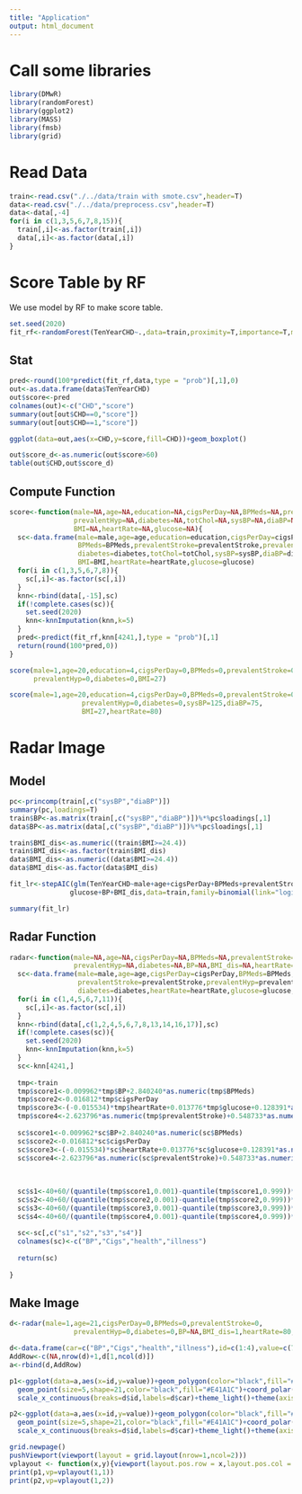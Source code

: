 ---
title: "Application"
output: html_document
---

# Call some libraries

```{r message=FALSE}
library(DMwR)
library(randomForest)
library(ggplot2)
library(MASS)
library(fmsb)
library(grid)
```

# Read Data

```{r}
train<-read.csv("./../data/train with smote.csv",header=T)
data<-read.csv("./../data/preprocess.csv",header=T)
data<-data[,-4]
for(i in c(1,3,5,6,7,8,15)){
  train[,i]<-as.factor(train[,i])
  data[,i]<-as.factor(data[,i])
}
```

# Score Table by RF

We use model by RF to make score table.

```{r}
set.seed(2020)
fit_rf<-randomForest(TenYearCHD~.,data=train,proximity=T,importance=T,mtry=3,ntree=550)
```

## Stat

```{r}
pred<-round(100*predict(fit_rf,data,type = "prob")[,1],0)
out<-as.data.frame(data$TenYearCHD)
out$score<-pred
colnames(out)<-c("CHD","score")
summary(out[out$CHD==0,"score"])
summary(out[out$CHD==1,"score"])
```


```{r}
ggplot(data=out,aes(x=CHD,y=score,fill=CHD))+geom_boxplot()
```

```{r}
out$score_d<-as.numeric(out$score>60)
table(out$CHD,out$score_d)
```

## Compute Function

```{r}
score<-function(male=NA,age=NA,education=NA,cigsPerDay=NA,BPMeds=NA,prevalentStroke=NA,
                prevalentHyp=NA,diabetes=NA,totChol=NA,sysBP=NA,diaBP=NA,
                BMI=NA,heartRate=NA,glucose=NA){
  sc<-data.frame(male=male,age=age,education=education,cigsPerDay=cigsPerDay,
                 BPMeds=BPMeds,prevalentStroke=prevalentStroke,prevalentHyp=prevalentHyp,
                 diabetes=diabetes,totChol=totChol,sysBP=sysBP,diaBP=diaBP,
                 BMI=BMI,heartRate=heartRate,glucose=glucose)
  for(i in c(1,3,5,6,7,8)){
    sc[,i]<-as.factor(sc[,i])
  }
  knn<-rbind(data[,-15],sc)
  if(!complete.cases(sc)){
    set.seed(2020)
    knn<-knnImputation(knn,k=5)
  }
  pred<-predict(fit_rf,knn[4241,],type = "prob")[,1]
  return(round(100*pred,0))
}
```

```{r}
score(male=1,age=20,education=4,cigsPerDay=0,BPMeds=0,prevalentStroke=0,
      prevalentHyp=0,diabetes=0,BMI=27)
```

```{r}
score(male=1,age=20,education=4,cigsPerDay=0,BPMeds=0,prevalentStroke=0,
                  prevalentHyp=0,diabetes=0,sysBP=125,diaBP=75,
                  BMI=27,heartRate=80)
```


# Radar Image

## Model

```{r results='hide'}
pc<-princomp(train[,c("sysBP","diaBP")])
summary(pc,loadings=T)
train$BP<-as.matrix(train[,c("sysBP","diaBP")])%*%pc$loadings[,1]
data$BP<-as.matrix(data[,c("sysBP","diaBP")])%*%pc$loadings[,1]

train$BMI_dis<-as.numeric((train$BMI>=24.4))
train$BMI_dis<-as.factor(train$BMI_dis)
data$BMI_dis<-as.numeric((data$BMI>=24.4))
data$BMI_dis<-as.factor(data$BMI_dis)

fit_lr<-stepAIC(glm(TenYearCHD~male+age+cigsPerDay+BPMeds+prevalentStroke+prevalentHyp+diabetes+totChol+heartRate+ 
               glucose+BP+BMI_dis,data=train,family=binomial(link="logit")))
```

```{r}
summary(fit_lr)
```

## Radar Function

```{r}
radar<-function(male=NA,age=NA,cigsPerDay=NA,BPMeds=NA,prevalentStroke=NA,
                prevalentHyp=NA,diabetes=NA,BP=NA,BMI_dis=NA,heartRate=NA,glucose=NA){
  sc<-data.frame(male=male,age=age,cigsPerDay=cigsPerDay,BPMeds=BPMeds,
                 prevalentStroke=prevalentStroke,prevalentHyp=prevalentHyp,
                 diabetes=diabetes,heartRate=heartRate,glucose=glucose,BP=BP,BMI_dis=BMI_dis)
  for(i in c(1,4,5,6,7,11)){
    sc[,i]<-as.factor(sc[,i])
  }
  knn<-rbind(data[,c(1,2,4,5,6,7,8,13,14,16,17)],sc)
  if(!complete.cases(sc)){
    set.seed(2020)
    knn<-knnImputation(knn,k=5)
  }
  sc<-knn[4241,]
  
  tmp<-train
  tmp$score1<-0.009962*tmp$BP+2.840240*as.numeric(tmp$BPMeds)
  tmp$score2<-0.016812*tmp$cigsPerDay
  tmp$score3<-(-0.015534)*tmp$heartRate+0.013776*tmp$glucose+0.128391*as.numeric(tmp$BMI_dis)
  tmp$score4<-2.623796*as.numeric(tmp$prevalentStroke)+0.548733*as.numeric(tmp$prevalentHyp)+2.124327*as.numeric(tmp$diabetes)
  
  sc$score1<-0.009962*sc$BP+2.840240*as.numeric(sc$BPMeds)
  sc$score2<-0.016812*sc$cigsPerDay
  sc$score3<-(-0.015534)*sc$heartRate+0.013776*sc$glucose+0.128391*as.numeric(sc$BMI_dis)
  sc$score4<-2.623796*as.numeric(sc$prevalentStroke)+0.548733*as.numeric(sc$prevalentHyp)+2.124327*as.numeric(sc$diabetes)
  
  
  
  sc$s1<-40+60/(quantile(tmp$score1,0.001)-quantile(tmp$score1,0.999))*(sc$score1-quantile(tmp$score1,0.999))
  sc$s2<-40+60/(quantile(tmp$score2,0.001)-quantile(tmp$score2,0.999))*(sc$score2-quantile(tmp$score2,0.999))
  sc$s3<-40+60/(quantile(tmp$score3,0.001)-quantile(tmp$score3,0.999))*(sc$score3-quantile(tmp$score3,0.999))
  sc$s4<-40+60/(quantile(tmp$score4,0.001)-quantile(tmp$score4,0.999))*(sc$score4-quantile(tmp$score4,0.999))
  
  sc<-sc[,c("s1","s2","s3","s4")]
  colnames(sc)<-c("BP","Cigs","health","illness")
  
  return(sc)
  
}

```

## Make Image

```{r}
d<-radar(male=1,age=21,cigsPerDay=0,BPMeds=0,prevalentStroke=0,
                prevalentHyp=0,diabetes=0,BP=NA,BMI_dis=1,heartRate=80,glucose=NA)

d<-data.frame(car=c("BP","Cigs","health","illness"),id=c(1:4),value=c(75.6,86.4,92.0,100))
AddRow<-c(NA,nrow(d)+1,d[1,ncol(d)])
a<-rbind(d,AddRow)

p1<-ggplot(data=a,aes(x=id,y=value))+geom_polygon(color="black",fill="#E41A1C",alpha=0.1)+
  geom_point(size=5,shape=21,color="black",fill="#E41A1C")+coord_polar()+ylim(40,100)+
  scale_x_continuous(breaks=d$id,labels=d$car)+theme_light()+theme(axis.title.x = element_text(size=11,color="black"))+ggtitle("no CHD")

p2<-ggplot(data=a,aes(x=id,y=value))+geom_polygon(color="black",fill="#E41A1C",alpha=0.1)+
  geom_point(size=5,shape=21,color="black",fill="#E41A1C")+coord_polar()+ylim(40,100)+
  scale_x_continuous(breaks=d$id,labels=d$car)+theme_light()+theme(axis.title.x = element_text(size=11,color="black"))+ggtitle("no CHD")

grid.newpage()
pushViewport(viewport(layout = grid.layout(nrow=1,ncol=2)))
vplayout <- function(x,y){viewport(layout.pos.row = x,layout.pos.col = y)}
print(p1,vp=vplayout(1,1))
print(p2,vp=vplayout(1,2))
```


